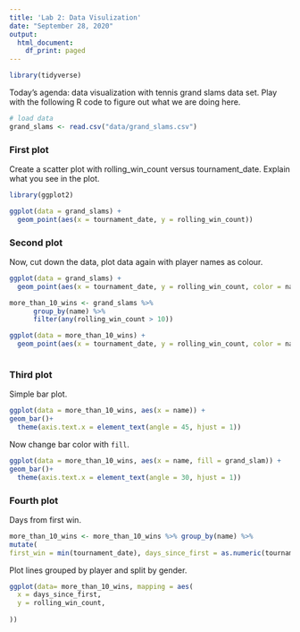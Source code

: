 ```yaml
---
title: 'Lab 2: Data Visulization'
date: "September 28, 2020"
output:
  html_document:
    df_print: paged
---
```

```r
library(tidyverse)
```

Today's agenda: data visualization with tennis grand slams data set. Play with the following R code to figure out what we are doing here.
```r
# load data
grand_slams <- read.csv("data/grand_slams.csv")
```
### First plot
Create a scatter plot with rolling_win_count versus tournament_date. Explain what you see in the plot.
```r
library(ggplot2)
```
```r
ggplot(data = grand_slams) +
  geom_point(aes(x = tournament_date, y = rolling_win_count))
```

### Second plot
Now,  cut down the data, plot data again with player names as colour.

```r
ggplot(data = grand_slams) +
  geom_point(aes(x = tournament_date, y = rolling_win_count, color = name))
```

```r
more_than_10_wins <- grand_slams %>%
      group_by(name) %>%
      filter(any(rolling_win_count > 10))

ggplot(data = more_than_10_wins) +
  geom_point(aes(x = tournament_date, y = rolling_win_count, color = name))
```

```r

```

### Third plot
Simple bar plot. 
```r
ggplot(data = more_than_10_wins, aes(x = name)) +
geom_bar()+
  theme(axis.text.x = element_text(angle = 45, hjust = 1))
```

Now change bar color with `fill`.
```r
ggplot(data = more_than_10_wins, aes(x = name, fill = grand_slam)) +
geom_bar()+
  theme(axis.text.x = element_text(angle = 30, hjust = 1))
```


### Fourth plot
Days from first win.
```r
more_than_10_wins <- more_than_10_wins %>% group_by(name) %>%
mutate(
first_win = min(tournament_date), days_since_first = as.numeric(tournament_date - first_win))
```
Plot lines grouped by player and split by gender.
```r
ggplot(data= more_than_10_wins, mapping = aes(
  x = days_since_first,
  y = rolling_win_count,
  
))
```


